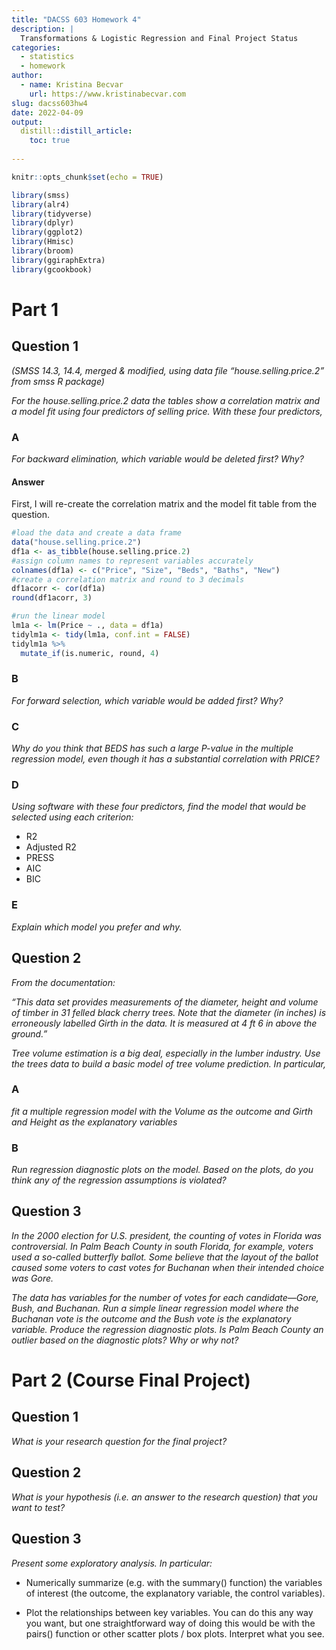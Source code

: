 ```yaml
---
title: "DACSS 603 Homework 4"
description: |
  Transformations & Logistic Regression and Final Project Status
categories:
  - statistics
  - homework
author:
  - name: Kristina Becvar
    url: https://www.kristinabecvar.com
slug: dacss603hw4
date: 2022-04-09
output:
  distill::distill_article:
    toc: true
    
---
```


```r
knitr::opts_chunk$set(echo = TRUE)

library(smss)
library(alr4)
library(tidyverse)
library(dplyr)
library(ggplot2)
library(Hmisc)
library(broom)
library(ggiraphExtra)
library(gcookbook)
```

# Part 1

## Question 1

*(SMSS 14.3, 14.4, merged & modified, using data file "house.selling.price.2" from smss R package)*

*For the house.selling.price.2 data the tables show a correlation matrix and a model fit using four predictors of selling price. With these four predictors,*

### A

*For backward elimination, which variable would be deleted first? Why?*

#### Answer

First, I will re-create the correlation matrix and the model fit table from the question.

```r
#load the data and create a data frame
data("house.selling.price.2")
df1a <- as_tibble(house.selling.price.2)
#assign column names to represent variables accurately
colnames(df1a) <- c("Price", "Size", "Beds", "Baths", "New")
#create a correlation matrix and round to 3 decimals
df1acorr <- cor(df1a)
round(df1acorr, 3)

#run the linear model
lm1a <- lm(Price ~ ., data = df1a)
tidylm1a <- tidy(lm1a, conf.int = FALSE) 
tidylm1a %>%
  mutate_if(is.numeric, round, 4)

```

### B

*For forward selection, which variable would be added first? Why?*

### C
 
*Why do you think that BEDS has such a large P-value in the multiple regression model, even though it has a substantial correlation with PRICE?*

### D

*Using software with these four predictors, find the model that would be selected using each criterion:*

* R2
* Adjusted R2
* PRESS
* AIC
* BIC

### E

*Explain which model you prefer and why.*


## Question 2

*From the documentation:*

*"This data set provides measurements of the diameter, height and volume of timber in 31 felled black cherry trees. Note that the diameter (in inches) is erroneously labelled Girth in the data. It is measured at 4 ft 6 in above the ground.”*

*Tree volume estimation is a big deal, especially in the lumber industry. Use the trees data to build a basic model of tree volume prediction. In particular,*

### A

*fit a multiple regression model with  the Volume as the outcome and Girth  and Height as the explanatory variables*

### B

*Run regression diagnostic plots on the model. Based on the plots, do you think any of the regression assumptions is violated?*

## Question 3

*In the 2000 election for U.S. president, the counting of votes in Florida was controversial. In Palm Beach County in south Florida, for example, voters used a so-called butterfly ballot. Some believe that the layout of the ballot caused some voters to cast votes for Buchanan when their intended choice was Gore.*

*The data has variables for the number of votes for each candidate—Gore, Bush, and Buchanan. Run a simple linear regression model where the Buchanan vote is the outcome and the Bush vote is the explanatory variable. Produce the regression diagnostic plots. Is Palm Beach County an outlier based on the diagnostic plots? Why or why not?*

# Part 2 (Course Final Project)

## Question 1

*What is your research question for the final project?*

## Question 2

*What is your hypothesis (i.e. an answer to the research question) that you want to test?*

## Question 3

*Present some exploratory analysis. In particular:*

* Numerically summarize (e.g. with the summary() function) the variables of interest (the outcome, the explanatory variable, the control variables).

* Plot the relationships between key variables. You can do this any way you want, but one straightforward way of doing this would be with the pairs() function or other scatter plots / box plots. Interpret what you see.

